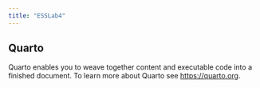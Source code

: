 ```yaml
---
title: "ESSLab4"
---
```


## Quarto

Quarto enables you to weave together content and executable code into a finished document. To learn more about Quarto see <https://quarto.org>.
